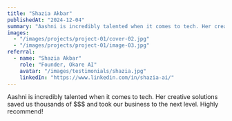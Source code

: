 ```yaml
---
title: "Shazia Akbar"
publishedAt: "2024-12-04"
summary: "Aashni is incredibly talented when it comes to tech. Her creative solutions saved us thousands of $$$ and took our business to the next level. Highly recommend!"
images:
  - "/images/projects/project-01/cover-02.jpg"
  - "/images/projects/project-01/image-03.jpg"
referral:
  - name: "Shazia Akbar"
    role: "Founder, Okare AI"
    avatar: "/images/testimonials/shazia.jpg"
    linkedIn: "https://www.linkedin.com/in/shazia-ai/"
---
```


Aashni is incredibly talented when it comes to tech. Her creative solutions saved us thousands of $$$ and took our business to the next level. Highly recommend!